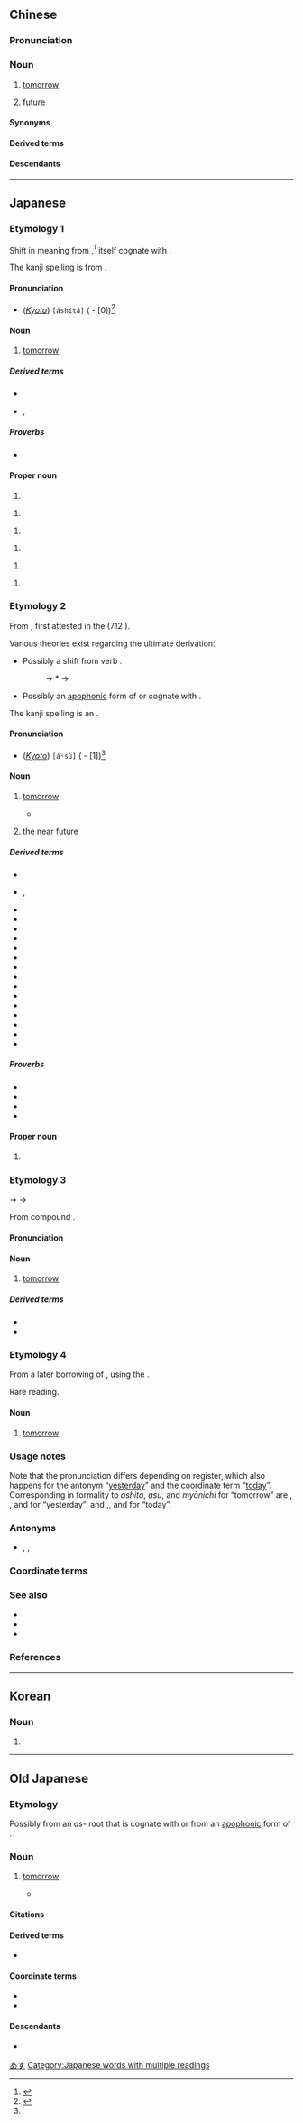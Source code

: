 {{also|明白}}
==Chinese==
{{zh-forms}}

===Pronunciation===
{{zh-pron
|m=míngrì
|c=ming4 jat6
|g='miang4 nyit6
|h=pfs=mìn-ngit
|mn=xm,qz:miâ-li̍t/zz:miâ-ji̍t/twk:bêng-ji̍t
|mn_note=bêng-ji̍t - literary
|mn-t=muan3 rig8/ma3 rig8/mua3 rêg8
|mn-t_note=muan3 rig8 - Chaozhou; ma3 rig8 - Shantou, Chenghai; mua3 rêg8 - Jieyang
|x=min2 r6/min2 nyi6
|x_note=min2 r6 - vernacular; min2 nyi6 - literary
|mc=y
|oc=y
|cat=n
}}

===Noun===
{{zh-noun}}

# {{lb|zh|literary|or|dialectal}} [[tomorrow]]
# {{lb|zh|literary|figurative}} [[future]]

====Synonyms====
{{zh-dial|明天}}

====Derived terms====
{{zh-der|明日黃花}}

====Descendants====
{{CJKV||みょうにち|j2=めいじつ|명일}}

{{zh-cat|Future}}

----

==Japanese==

===Etymology 1===
{{ja-kanjitab|yomi=juku|あした2}}

Shift in meaning from {{m|ja|朝|tr=ashita||[[next]] [[morning]]}},<ref>{{R:Daijisen}}</ref> itself cognate with {{m|ja||朝|tr=asa|morning}}.

The kanji spelling is from {{bor|ja|zh|sort=あした|明日}}.

====Pronunciation====
{{ja-pron|あした|dev=2|acc=3|acc_note=''as a noun''|acc_ref=NHK,DJR|acc2=0|acc2_note=''as an adverb''|acc2_ref=NHK}}
* (''[[w:Kansai dialect|Kyoto]]'') {{lang|ja|{{ja-accent/high|あした}}}} <tt>[áshítá]</tt> ({{ll|ja|高起式|Kōki}} - [0])<ref name="KHK">{{R:Keihankei}}</ref>

====Noun====
{{ja-noun|あした}}

# {{lb|ja|colloquial}} [[tomorrow]]
#: {{ja-usex|'''明日'''は[[雨]]ですね。|'''あした''' は あめ です ね。|It seems like it will rain '''tomorrow'''.}}
#: {{ja-usex|'''明日'''の[[夕方]]|'''あした''' の ゆうがた|'''tomorrow''' evening}}

=====Derived terms=====
* {{ja-r|明日 天%気|あした てん%き}}
* {{ja-r|明日%葉|アシタ%バ|rom=-}}, {{ja-r|鹹草|アシタバ|{{taxlink|Angelica keiskei|species}}}}

=====Proverbs=====
* {{ja-r|明日は明日の風が吹く|あした は あした の かぜ が ふく|tomorrow let tomorrow's winds blow → tomorrow is a new day}}

====Proper noun====
{{ja-pos|proper|あした}}

# {{given name|ja|female|A=a|sort=あした}}

{{ja-pos|proper|ぬくい}}

# {{surname|ja|A=a|nodot=1|sort=ぬくい}}

{{ja-pos|proper|あけひ}}

# {{surname|ja|A=a|nodot=1|sort=あけひ}}

{{ja-pos|proper|みょうが}}

# {{surname|ja|A=a|nodot=1|sort=みょうが}}

{{ja-pos|proper|ぬくひ}}

# {{surname|ja|A=a|nodot=1|sort=ぬくひ}}

{{ja-pos|proper|あけび}}

# {{surname|ja|A=a|nodot=1|sort=あけび}}

===Etymology 2===
{{ja-kanjitab|yomi=juku|あす2}}

From {{inh|ja|ojp|sort=あす|-}}, first attested in the ''{{w|Kojiki}}'' (712 {{CE}}).

Various theories exist regarding the ultimate derivation:
* Possibly a shift from verb {{m|ja|明かす|tr=akasu||to [[pass]]}}.
*: {{IPAfont|*/akasu/}} → *{{IPAchar|/akusu/}} → {{IPAchar|/asu/}}
* Possibly an [[apophony|apophonic]] form of or cognate with {{m|ja|朝|tr=asa||[[morning]]}}.

The kanji spelling is an {{obor|ja|zh|nocap=1|明日}}.

====Pronunciation====
{{ja-pron|あす|acc=2|acc_note=''as a noun''|acc_ref=NHK,DJR,SMK5|acc2=0|acc2_note=''as an adverb''|acc2_ref=NHK}}
* (''[[w:Kansai dialect|Kyoto]]'') {{lang|ja|{{ja-accent/down|あ}}す}} <tt>[áꜜsù]</tt> ({{ll|ja|高起式|Kōki}} - [1])<ref name="KHK"/> {{attention|ja|平進 Heishin? It's a rise then a fall, instead of koki which is mostly/all rises IMO}}

====Noun====
{{ja-noun|あす}}

# {{lb|ja|polite}} [[tomorrow]]
#* {{RQ:ja:AB|000035/files/275_13903}}
#*: {{ja-usex|'''明日'''も[[また]]、[[同じ]][[日]]が[[来る]]のだろう。[[幸%福]]は[[一%生]]、[[来る|来]]ないのだ。[[それ]]は、[[わかる|わかって]]いる。[[けれども]]、[[きっと]][[来る]]、'''あす'''は[[来る]]、と[[信じる|信じて]][[寝る]]のが[[いい]]のでしょう。|'''あす''' も また、おなじ ひ が くる の だろう。こう%ふく は いっ%しょう、こない の だ。それ は、わかっている。けれど も、きっと くる、'''あす''' は くる、と しんじて ねる の が い.い の でしょう。|The same day will probably come '''tomorrow''' again, just like always. True happiness will never come into my life. I know that. But perhaps it is best to go to sleep believing that it will come, that it will come '''tomorrow'''.}}
# the [[near]] [[future]]

=====Derived terms=====
{{der-top3}}
* {{ja-r|明日%明後日|あす%-あさって}}
* {{ja-r|飛鳥|^あすか|rom=-}}, {{ja-r|明日香|^あすか}}
* {{ja-r|明後日|あさって}}
* {{ja-r|明日知らぬ|あす しらぬ}}
* {{ja-r|翌檜|アスナロ}}
* {{ja-r|明日の淵%瀬|あす の ふち%せ}}
* {{ja-r|明日は淵%瀬|あす は ふち%せ}}
* {{ja-r|明日は檜|あす は ひのき}}
* {{ja-r|明日は我が身|あす は わが み}}
* {{ja-r|明日%檜|あす%ひ}}
* {{ja-r|明日をも知れぬ身|あす を も しれぬ み}}
* {{ja-r|今日%明日|きょう%-あす}}
* {{ja-r|今日か明日か|きょう か あす か}}
* {{ja-r|今日%考えて明日%語れ|きょう% かんがえて あす% かたれ}}
* {{ja-r|今日の情けは明日の仇|きょう の なさけ は あす の あだ}}
* {{ja-r|今日は人の上明日は我が身の上|きょう は ひと の うえ あす は わが み の うえ}}
* {{ja-r|今日も明日も醒め果てる|きょう も あす も さめはてる}}
{{der-bottom}}

=====Proverbs=====
* {{ja-r|明日の事を言えば鬼が笑う|あす の こと を いえば おに が わらう}}
* {{ja-r|明日の百より今日の五%十|あす の ひゃく より きょう の ご%じゅう}}
* {{ja-r|今日あって明日ない身|きょう あって あす ない み}}
* {{ja-r|今日の一%針%明日の十%針|きょう の ひと%はり% あす の と%はり}}

====Proper noun====
{{ja-noun|あす}}

# {{given name|ja|female|A=a}}

===Etymology 3===
{{ja-kanjitab|みょう|にち|yomi=goon}}
{{IPAchar|/mʲau nʲiti/}} → {{IPAchar|/mʲɔːɲit͡ɕi/}} → {{IPAchar|/mʲoːɲit͡ɕi/}}

From {{der|ja|ltc|sort=みようにち|-}} compound {{ltc-l|明日}}.

====Pronunciation====
{{ja-pron|みょうにち|acc=a|acc_ref=NHK,DJR,SMK5}}

====Noun====
{{ja-noun|みょう%にち|hhira=みやうにち}}

# {{lb|ja|formal}} [[tomorrow]]

=====Derived terms=====
* {{ja-r|今%明%日|こん%みょう%にち}}
* {{ja-r|大%明%日|だい%みょう%にち}}

===Etymology 4===
{{ja-kanjitab|めい|じつ|yomi=kanon}}

From a later borrowing of {{der|ja|zh|明日}}, using the {{m|ja|漢音|tr=kan'on|lit=[[Han]] [[sound]]}}. {{attention|ja|KDJ says the usage example from the 1867 Wa-Eigo Hayashi Shūsei first edition}}

Rare reading.

====Noun====
{{ja-noun|めいじつ}}

# {{lb|ja|sort=めいしつ|rare}} [[tomorrow]]

===Usage notes===
Note that the pronunciation differs depending on register, which also happens for the antonym “[[yesterday]]” and the coordinate term “[[today]]”. Corresponding in formality to ''ashita'', ''asu'', and ''myōnichi'' for “tomorrow” are {{ja-l|昨日||kinō}}, {{ja-l|昨日||kiso|pos=rare}}, and {{ja-l|昨日||sakujitsu}} for “yesterday”; and {{ja-l|きょう||kyō}},{{ja-l|今日||konnichi}}, and {{ja-l|本日||honjitsu}} for “today”.

===Antonyms===
* {{ja-r|昨日|きのう}}, {{ja-r|昨日|さくじつ}}, {{ja-r|昨日|きそ|[[yesterday]]}}

===Coordinate terms===
{{Japanese temporal nouns}}

===See also===
* {{ja-r|明くる日|あくるひ|[[next]] [[day]]}}
* {{ja-r|翌%日|よく%じつ|next day}}
* {{ja-r|明き日|あきび}}

===References===
<references/>

[[Category:Japanese basic words|あす]]
[[Category:Japanese words with multiple readings]]
{{top|ja|sort=あす|Future}}

----

==Korean==
{{ko-hanjatab}}

===Noun===
{{ko-noun|hangeul=명일}}

# {{hanja form of|명일|[[tomorrow]]}}

----

==Old Japanese==

===Etymology===
Possibly from an ''as-'' root that is cognate with or from an [[apophony|apophonic]] form of {{m|ojp|朝|tr=asa||[[morning]]}}.

===Noun===
{{head|ojp|noun|tr=asu|kana|あす|sort=あす}}

# [[tomorrow]]
#* {{RQ:Kojiki|poem 112}}
#*: {{ux|ojp|意岐米母夜阿布美能於岐米'''阿須'''用理波美夜麻賀久理弖美延受加母阿良牟|tr=Oki<sub>1</sub>me<sub>2</sub> mo<sub>2</sub> ya Apumi<sub>1</sub> no<sub>2</sub> Oki<sub>1</sub>me<sub>2</sub> '''asu''' yo<sub>1</sub>ri pa mi<sub>1</sub>yama-gakurite mi<sub>1</sub>yezu ka mo<sub>2</sub> aramu}}

====Citations====
{{seeCites|ojp}}

====Derived terms====
* {{m|ojp|明日香|tr=Asuka}}

====Coordinate terms====
* {{m|ojp|きのふ|tr=ki<sub>1</sub>no<sub>2</sub>pu||[[yesterday]]}}
* {{m|ojp|けふ|tr=ke<sub>1</sub>pu||[[today]]}}

====Descendants====
* {{desc|ja|明日|tr=asu}}